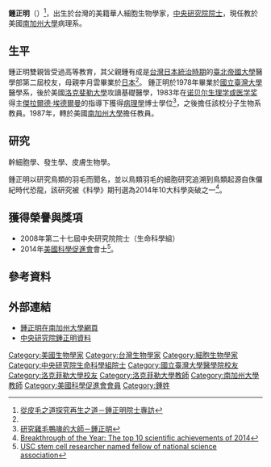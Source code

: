 {{expand|time=2014-12-24T09:09:44+00:00}}
'''鍾正明'''（{{bd|1952年||||}}）<ref name="NTUAlumni">[http://homepage.ntu.edu.tw/~ntucdbrm622/1000901-7.pdf 從皮毛之道探究再生之道－鍾正明院士專訪]</ref>，出生於台灣的美籍華人細胞生物學家，[[中央研究院院士|中央研究院院士]]，現任教於美國[[南加州大學|南加州大學]]病理系。

==生平==
鍾正明雙親皆受過高等教育，其父親鍾有成是[[台灣日本統治時期|台灣日本統治時期]]的[[臺北帝國大學|臺北帝國大學]]醫學部第二屆校友，母親李月雲畢業於[[日本|日本]]{{link-ja|東京女子醫科大學|東京女子医科大学}}<ref name="NTUAlumni"/>。
鍾正明於1978年畢業於[[國立臺灣大學|國立臺灣大學]]醫學系，後於美國[[洛克斐勒大學|洛克斐勒大學]]攻讀基礎醫學，1983年在[[诺贝尔生理学或医学奖|诺贝尔生理学或医学奖]]得主[[傑拉爾德·埃德爾曼|傑拉爾德·埃德爾曼]]的指導下獲得[[病理學|病理學]]博士學位<ref name="SATaiwan">[http://libserver.wlsh.tyc.edu.tw/sa/pdf.file/ch/c084/c084p114.pdf 研究雞毛鴨喙的大師－鍾正明]{{dead link|date=2018年4月 |bot=InternetArchiveBot |fix-attempted=yes }}</ref>，之後擔任該校分子生物系教員。1987年，轉於美國[[南加州大學|南加州大學]]擔任教員。

==研究==
幹細胞學、發生學、皮膚生物學。

鍾正明以研究鳥類的羽毛而聞名，並以鳥類羽毛的細胞研究追溯到鳥類起源自侏儸紀時代恐龍，該研究被《科學》期刊選為2014年10大科學突破之一<ref>[http://news.sciencemag.org/scientific-community/2014/12/breakthrough-year-top-10-scientific-achievements-2014 Breakthrough of the Year: The top 10 scientific achievements of 2014]</ref>。

==獲得榮譽與獎項==
*2008年第二十七屆中央研究院院士（生命科學組）
*2014年[[美國科學促進會|美國科學促進會]]會士<ref>[https://news.usc.edu/72140/usc-stem-cell-researcher-named-fellow-of-national-science-association/ USC stem cell researcher named fellow of national science association]</ref>。

==參考資料==
{{reflist}}

==外部連結==
*[http://www-hsc.usc.edu/~cmchuong/ 鍾正明在南加州大學網頁]
*[https://web.archive.org/web/20160304114920/http://db1n.sinica.edu.tw/textdb/academicians/02.php?func=22&_op=%3FID%3AL092 中央研究院鍾正明資料]

{{中央研究院第二十七届院士}}
{{DEFAULTSORT:Z}}
[[Category:美國生物學家|Category:美國生物學家]]
[[Category:台灣生物學家|Category:台灣生物學家]]
[[Category:細胞生物學家|Category:細胞生物學家]]
[[Category:中央研究院生命科學組院士|Category:中央研究院生命科學組院士]]
[[Category:國立臺灣大學醫學院校友|Category:國立臺灣大學醫學院校友]]
[[Category:洛克菲勒大學校友|Category:洛克菲勒大學校友]]
[[Category:洛克菲勒大學教師|Category:洛克菲勒大學教師]]
[[Category:南加州大學教師|Category:南加州大學教師]]
[[Category:美國科學促進會會員|Category:美國科學促進會會員]]
[[Category:鍾姓|Category:鍾姓]]